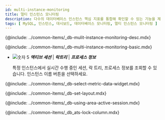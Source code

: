 ```yaml
---
id: multi-instance-monitoring
title: 멀티 인스턴스 모니터링
description: 다수의 데이터베이스 인스턴스 핵심 지표를 통합해 확인할 수 있는 기능을 제공합니다.
tags: [ MySQL, 인스턴스, 대시보드, 데이터베이스 모니터링, 멀티 인스턴스 모니터링 ]
---
```



<!-- 개요 -->
{@include: ../common-items/_db-mulit-instance-monitoring-desc.mdx}

<!-- 기본 화면 안내 -->
{@include: ../common-items/_db-multi-instance-monitoring-basic.mdx}

* ![숫자 5](/img/number-05.png) ***액티브 세션*** | ***락트리*** | ***프로세스 정보***

  특정 인스턴스에서 실시간 수행 중인 세션, 락 트리, 프로세스 정보를 조회할 수 있습니다. 인스턴스 이름 버튼을 선택하세요.

<!-- 지표 선택하기 -->
{@include: ../common-items/_db-select-metric-data-widget.mdx}


<!-- 레이아웃 설정하기 -->
{@include: ../common-items/_db-set-layout.mdx}  


<!-- 액티브 세션 영역 활용하기 -->
{@include: ../common-items/_db-using-area-active-session.mdx}  


<!-- 컬럼 정보 안내 -->
{@include: ../common-items/_db_ats-lock-column.mdx}